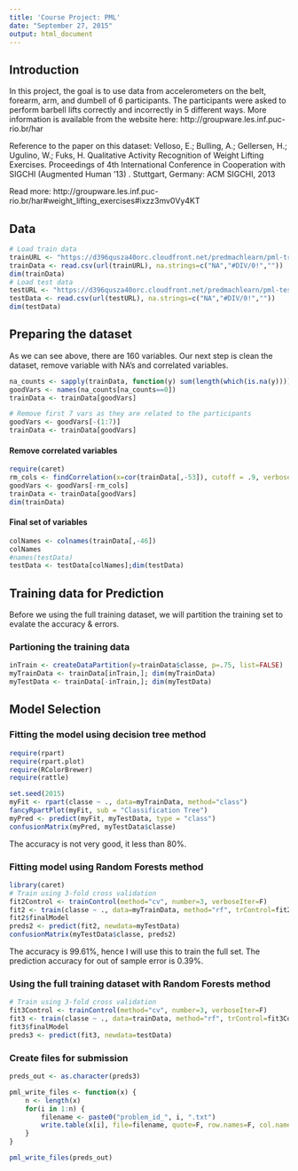```yaml
---
title: 'Course Project: PML'
date: "September 27, 2015"
output: html_document
---
```

## Introduction
In this project, the goal is to use data from accelerometers on the belt, forearm, arm, and dumbell of 6 participants. The participants were asked to perform barbell lifts correctly and incorrectly in 5 different ways. More information is available from the website here: http://groupware.les.inf.puc-rio.br/har

Reference to the paper on this dataset: Velloso, E.; Bulling, A.; Gellersen, H.; Ugulino, W.; Fuks, H. Qualitative Activity Recognition of Weight Lifting Exercises. Proceedings of 4th International Conference in Cooperation with SIGCHI (Augmented Human '13) . Stuttgart, Germany: ACM SIGCHI, 2013

Read more: http://groupware.les.inf.puc-rio.br/har#weight_lifting_exercises#ixzz3mv0Vy4KT

## Data
```r
# Load train data
trainURL <- "https://d396qusza40orc.cloudfront.net/predmachlearn/pml-training.csv"
trainData <- read.csv(url(trainURL), na.strings=c("NA","#DIV/0!",""))
dim(trainData)
# Load test data
testURL <- "https://d396qusza40orc.cloudfront.net/predmachlearn/pml-testing.csv"
testData <- read.csv(url(testURL), na.strings=c("NA","#DIV/0!",""))
dim(testData)
```

## Preparing the dataset
As we can see above, there are 160 variables. Our next step is clean the dataset, remove variable with NA's and correlated variables.
```r
na_counts <- sapply(trainData, function(y) sum(length(which(is.na(y)))))
goodVars <- names(na_counts[na_counts==0])
trainData <- trainData[goodVars]

# Remove first 7 vars as they are related to the participants
goodVars <- goodVars[-(1:7)]
trainData <- trainData[goodVars]
```

#### Remove correlated variables
```r
require(caret)
rm_cols <- findCorrelation(x=cor(trainData[,-53]), cutoff = .9, verbose = F)
goodVars <- goodVars[-rm_cols]
trainData <- trainData[goodVars]
dim(trainData)
```

#### Final set of variables
```r
colNames <- colnames(trainData[,-46])
colNames
#names(testData)
testData <- testData[colNames];dim(testData)
```

## Training data for Prediction
Before we using the full training dataset, we will partition the training set to evalate the accuracy & errors.

### Partioning the training data
```r
inTrain <- createDataPartition(y=trainData$classe, p=.75, list=FALSE)
myTrainData <- trainData[inTrain,]; dim(myTrainData)
myTestData <- trainData[-inTrain,]; dim(myTestData)
```

## Model Selection
### Fitting the model using decision tree method
```r
require(rpart)
require(rpart.plot)
require(RColorBrewer)
require(rattle)

set.seed(2015)
myFit <- rpart(classe ~ ., data=myTrainData, method="class")
fancyRpartPlot(myFit, sub = "Classification Tree")
myPred <- predict(myFit, myTestData, type = "class")
confusionMatrix(myPred, myTestData$classe)
```
The accuracy is not very good, it less than 80%.

### Fitting model using Random Forests method
```r
library(caret)
# Train using 3-fold cross validation
fit2Control <- trainControl(method="cv", number=3, verboseIter=F)
fit2 <- train(classe ~ ., data=myTrainData, method="rf", trControl=fit2Control)
fit2$finalModel
preds2 <- predict(fit2, newdata=myTestData)
confusionMatrix(myTestData$classe, preds2)
```
The accuracy is 99.61%, hence I will use this to train the full set. The prediction accuracy for out of sample error is 0.39%.

### Using the full training dataset with Random Forests method
```r
# Train using 3-fold cross validation
fit3Control <- trainControl(method="cv", number=3, verboseIter=F)
fit3 <- train(classe ~ ., data=trainData, method="rf", trControl=fit3Control)
fit3$finalModel
preds3 <- predict(fit3, newdata=testData)
```

### Create files for submission
```r
preds_out <- as.character(preds3)

pml_write_files <- function(x) {
    n <- length(x)
    for(i in 1:n) {
        filename <- paste0("problem_id_", i, ".txt")
        write.table(x[i], file=filename, quote=F, row.names=F, col.names=F)
    }
}

pml_write_files(preds_out)
```

